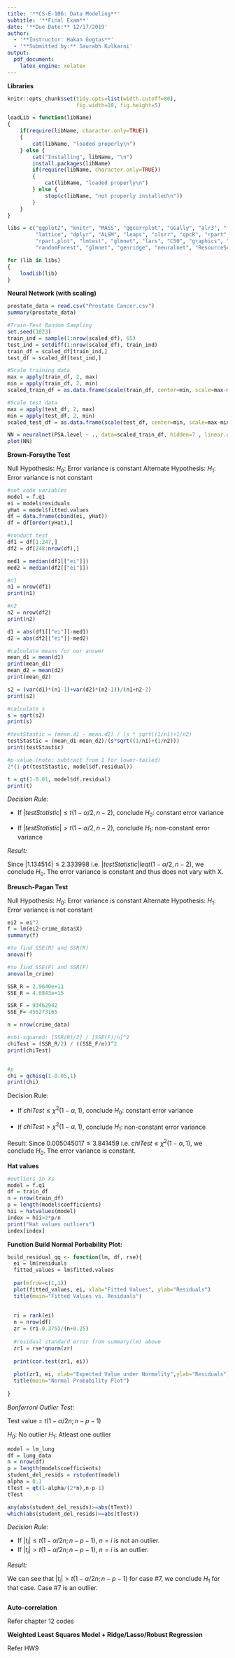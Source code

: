 ```yaml
---
title: '**CS-E-106: Data Modeling**'
subtitle: '**Final Exam**'
date: '**Due Date:** 12/17/2019'
author:
  - '**Instructor: Hakan Gogtas**'
  - '**Submitted by:** Saurabh Kulkarni'
output: 
  pdf_document: 
    latex_engine: xelatex
---
```



**Libraries**

```r

knitr::opts_chunk$set(tidy.opts=list(width.cutoff=80), 
                      fig.width=10, fig.height=5)

loadLib = function(libName)
{
    if(require(libName, character.only=TRUE))
    {
        cat(libName, "loaded properly\n")
    } else {
        cat("Installing", libName, "\n")
        install.packages(libName)
        if(require(libName, character.only=TRUE))
        {
            cat(libName, "loaded properly\n")
        } else {
            stop(c(libName, "not properly installed\n"))
        }
    }
}

libs = c("ggplot2", "knitr", "MASS", "ggcorrplot", "GGally", "alr3", "faraway",
         "lattice", "dplyr", "ALSM", "leaps", "olsrr", "qpcR", "rpart",
         "rpart.plot", "lmtest", "glmnet", "lars", "C50", "graphics", "gmodels",
         "randomForest", "glmnet", "genridge", "neuralnet", "ResourceSelection")

for (lib in libs)
{
    loadLib(lib)
}

```

**Neural Network (with scaling)**

```r
prostate_data = read.csv("Prostate Cancer.csv")
summary(prostate_data)
```


```r
#Train-Test Random Sampling
set.seed(1023)
train_ind = sample(1:nrow(scaled_df), 65)
test_ind = setdiff(1:nrow(scaled_df), train_ind)
train_df = scaled_df[train_ind,]
test_df = scaled_df[test_ind,]

```

```r
#Scale training data
max = apply(train_df, 2, max)
min = apply(train_df, 2, min)
scaled_train_df = as.data.frame(scale(train_df, center=min, scale=max-min))

#Scale test data
max = apply(test_df, 2, max)
min = apply(test_df, 2, min)
scaled_test_df = as.data.frame(scale(test_df, center=min, scale=max-min))

```

```r
NN = neuralnet(PSA.level ~ ., data=scaled_train_df, hidden=7 , linear.output= T, stepmax=1e6)
plot(NN)
```



**Brown-Forsythe Test**

Null Hypothesis: $H_{0}$: Error variance is constant
Alternate Hypothesis: $H_{1}$: Error variance is not constant

```r
#set code variables
model = f.q1
ei = model$residuals
yHat = model$fitted.values
df = data.frame(cbind(ei, yHat))
df = df[order(yHat),]
```


```r
#conduct test
df1 = df[1:247,]
df2 = df[248:nrow(df),]

med1 = median(df1[["ei"]])
med2 = median(df2[["ei"]])

#n1
n1 = nrow(df1)
print(n1)

#n2
n2 = nrow(df2)
print(n2)

d1 = abs(df1[["ei"]]-med1)
d2 = abs(df2[["ei"]]-med2)

#calculate means for our answer 
mean_d1 = mean(d1)
print(mean_d1)
mean_d2 = mean(d2)
print(mean_d2)

s2 = (var(d1)*(n1-1)+var(d2)*(n2-1))/(n1+n2-2)
print(s2)

#calculate s
s = sqrt(s2)
print(s)

#testStastic = (mean.d1 - mean.d2) / (s * sqrt((1/n1)+1/n2)
testStastic = (mean_d1-mean_d2)/(s*sqrt((1/n1)+(1/n2)))  
print(testStastic)

#p-value (note: subtract from 1 for lower-tailed)
2*(1-pt(testStastic, model$df.residual))

t = qt(1-0.01, model$df.residual) 
print(t)

```


*Decision Rule:*

- If $|testStatistic| \leq t(1-\alpha/2,n-2)$, conclude $H_{0}$: constant error variance

- If $|testStatistic| > t(1-\alpha/2,n-2)$, conclude $H_{1}$: non-constant error variance 


*Result:*

Since $|1.134514|\leq 2.333998$ i.e. $|testStatistic| leq t(1-\alpha/2,n-2)$, we conclude $H_{0}$. The error variance is constant and thus does not vary with X.


**Breusch-Pagan Test**

Null Hypothesis: $H_{0}$: Error variance is constant
Alternate Hypothesis: $H_{1}$: Error variance is not constant

```r
ei2 = ei^2
f = lm(ei2~crime_data$X)
summary(f)

#to find SSE(R) and SSR(R)
anova(f)

#to find SSE(F) and SSR(F)
anova(lm_crime)

```


```r

SSR_R = 2.9640e+11 
SSE_R = 4.0843e+15 

SSR_F = 93462942
SSE_F= 455273165

n = nrow(crime_data)

#chi-squared: [SSR(R)/2] / [SSE(F)/n]^2  
chiTest = (SSR_R/2) / ((SSE_F/n))^2
print(chiTest)


#p 
chi = qchisq(1-0.05,1)
print(chi)

```


Decision Rule:

- If $chiTest \leq \chi^{2}(1-\alpha,1)$, conclude $H_{0}$: constant error variance

- If $chiTest > \chi^{2}(1-\alpha,1)$, conclude $H_{1}$: non-constant error variance 


Result:
Since $0.005045017 \leq 3.841459$ i.e. $chiTest \leq \chi^{2}(1-\alpha,1)$, we conclude $H_{0}$. The error variance is constant.



**Hat values**

```r
#outliers in Xs
model = f.q1
df = train_df
n = nrow(train_df)
p = length(model$coefficients)
hii = hatvalues(model)
index = hii>2*p/n
print("Hat values outliers")
index[index]
```


**Function Build Normal Porbability Plot:**


```r
build_residual_qq <- function(lm, df, rse){
  ei = lm$residuals
  fitted_values = lm$fitted.values
  
  par(mfrow=c(1,1))
  plot(fitted_values, ei, xlab="Fitted Values", ylab="Residuals")
  title(main="Fitted Values vs. Residuals")
  
  
  ri = rank(ei)
  n = nrow(df)
  zr = (ri-0.375)/(n+0.25)
  
  #residual standard error from summary(lm) above
  zr1 = rse*qnorm(zr)
  
  print(cor.test(zr1, ei))
  
  plot(zr1, ei, xlab="Expected Value under Normality",ylab="Residuals")
  title(main="Normal Probability Plot")
    
}
```


*Bonferroni Outlier Test:*

Test value = $t(1-\alpha/2n; n-p-1)$

$H_0:$ No outlier
$H_1:$ Atleast one outlier

```r
model = lm_lung
df = lung_data
n = nrow(df)
p = length(model$coefficients)
student_del_resids = rstudent(model)
alpha = 0.1
tTest = qt(1-alpha/(2*n),n-p-1)
tTest
```


```r
any(abs(student_del_resids)>=abs(tTest))
which(abs(student_del_resids)>=abs(tTest))
```

*Decision Rule:*

- If $|t_i| \leq t(1-\alpha/2n; n-p-1)$, $n=i$ is not an outlier.
- If $|t_i| > t(1-\alpha/2n; n-p-1)$, $n=i$ is an outlier.

*Result:*

We can see that $|t_i| > t(1-\alpha/2n; n-p-1)$ for case #7, we conclude $H_1$ for that case. Case #7 is an outlier.

```r
```


**Auto-correlation**

Refer chapter 12 codes

**Weighted Least Squares Model + Ridge/Lasso/Robust Regression**

Refer HW9

```r
```


```r
```


```r
```


```r
```

